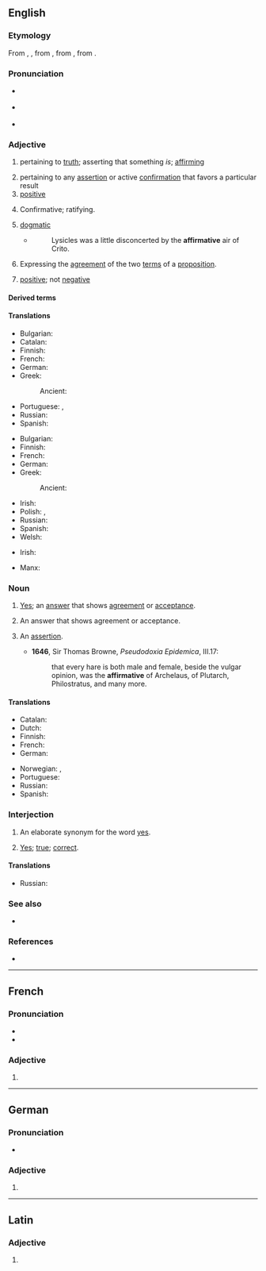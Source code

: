 ==English==

===Etymology===
{{root|en|ine-pro|*dʰer-}}
From {{inh|en|enm|affirmative}}, {{m|enm|affirmatyve}}, from {{der|en|fro|affirmatif}}, from {{der|en|la|affirmativus}}, from {{m|la|affirmare|t=to assert}}.

===Pronunciation===
* {{a|RP}} {{IPA|en|/əˈfɜːmətɪv/}}
* {{a|US}} {{IPA|en|/əˈfɝmətɪv/}}
* {{audio|en|en-us-affirmative.ogg|Audio (US)}}

===Adjective===
{{en-adj}}

# pertaining to [[truth]]; asserting that something ''is''; [[affirm]]ing
#: {{ux|en|an '''affirmative''' answer}}
# pertaining to any [[assertion]] or active [[confirmation]] that favors a particular result
# [[positive]]
#: {{ux|en|an '''affirmative''' vote}}
# Confirmative; ratifying.
#: {{ux|en|an act '''affirmative''' of common law}}
# [[dogmatic]]
#* {{RQ:Berkeley Alciphron}}
#*: Lysicles was a little disconcerted by the '''affirmative''' air of Crito.
# {{lb|en|logic}} Expressing the [[agreement]] of the two [[term]]s of a [[proposition]].
# {{lb|en|algebra}} [[positive]]; not [[negative]]

====Derived terms====
{{der2|en|affirmative action|affirmatively|apefirmative action|affirmative defense|affirmative pregnant|affirmative resolution|affirmative waste|trans-affirmative}}

====Translations====
{{trans-top|pertaining to truth}}
* Bulgarian: {{t+|bg|утвърдителен}}
* Catalan: {{t|ca|afirmatiu}}
* Finnish: {{t+|fi|myöntävä}}
* French: {{t+|fr|affirmatif}}
* German: {{t+|de|affirmativ}}
* Greek:
*: Ancient: {{t|grc|κατωμοτικός}}
{{trans-mid}}
* Portuguese: {{t+|pt|afirmativo}}, {{t+|pt|positivo}}
* Russian: {{t+|ru|утверди́тельный}}
* Spanish: {{t+|es|afirmativo}}
{{trans-bottom}}

{{trans-top|positive}}
* Bulgarian: {{t+|bg|положителен}}
* Finnish: {{t+|fi|puoltava}}
* French: {{t+|fr|affirmatif}}
* German: {{t+|de|affirmativ}}
* Greek:
*: Ancient: {{t|grc|θετικός}}
{{trans-mid}}
* Irish: {{t|ga|dearfach}}
* Polish: {{t+|pl|afirmacyjny}}, {{t+|pl|afirmatywny}}
* Russian: {{t+|ru|положи́тельный}}
* Spanish: {{t+|es|positivo}}
* Welsh: {{t+|cy|cadarnhaol}}
{{trans-bottom}}

{{checktrans-top}}
* Irish: {{t-check|ga|deimhneach}}
{{trans-mid}}
* Manx: {{t-check|gv|shickyragh}}
{{trans-bottom}}

===Noun===
{{en-noun}}

# [[yes|Yes]]; an [[answer]] that shows [[agreement]] or [[acceptance]].
#: {{ux|en|That's an '''affirmative''' Houston, the space shuttle has lost the secondary thrusters.}}
#: {{ux|en|10-4 good buddy. That's an '''affirmative''' - the tractor trailer is in the ditch at the side of the highway.}}
#: {{ant|en|negative}}
# {{lb|en|grammar}} An answer that shows agreement or acceptance.
# {{lb|en|obsolete}} An [[assertion]].
#* '''1646''', Sir Thomas Browne, ''Pseudodoxia Epidemica'', III.17:
#*: that every hare is both male and female, beside the vulgar opinion, was the '''affirmative''' of Archelaus, of Plutarch, Philostratus, and many more.

====Translations====
{{trans-top|answer that shows agreement or acceptance}}
* Catalan: {{t|ca|afirmativa|f}}
* Dutch: {{t|nl|bevestigende zin|m}}
* Finnish: {{t|fi|myöntölause}}
* French: {{t-check|fr|phrase affirmative|f}}
* German: {{t-check|de|affirmativer Satz|m}}
{{trans-mid}}
* Norwegian: {{t|no|bekreftes}}, {{t|no|tiltredes}} {{q|archaic}}
* Portuguese: {{t|pt|afirmativa|f}}
* Russian: {{t+|ru|утверди́тельный}}
* Spanish: {{t+|es|afirmativa|f}}
{{trans-bottom}}

===Interjection===
{{en-interj}}

# An elaborate synonym for the word [[yes]].
# {{lb|en|military|especially radio communications}} [[yes|Yes]]; [[true]]; [[correct]].

====Translations====
{{trans-top|(military) yes; true; correct}}
{{trans-mid}}
* Russian: {{t+|ru|так то́чно}}
{{trans-bottom}}

===See also===
* {{l|en|affirmative sentence}}

===References===
* {{R:OneLook}}

----

==French==

===Pronunciation===
* {{fr-IPA}}
* {{audio|fr|LL-Q150 (fra)-DenisdeShawi-affirmative.wav|Audio (CAN)}}

===Adjective===
{{head|fr|adjective form}}

# {{feminine singular of|fr|affirmatif}}

----

==German==

===Pronunciation===
* {{audio|de|De-affirmative.ogg|Audio}}

===Adjective===
{{head|de|adjective form}}

# {{de-adj form of|affirmativ}}

----

==Latin==

===Adjective===
{{la-adj-form|affirmātīve}}

# {{inflection of|la|affirmātīvus||voc|m|s}}